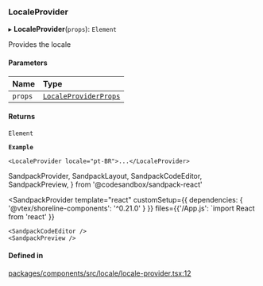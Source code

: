 ### LocaleProvider

▸ **LocaleProvider**(`props`): `Element`

Provides the locale

#### Parameters

| Name    | Type                              |
| :------ | :-------------------------------- |
| `props` | [`LocaleProviderProps`](props.md) |

#### Returns

`Element`

**`Example`**

```tsx copy showLineNumbers filename="example.tsx
<LocaleProvider locale="pt-BR">...</LocaleProvider>
```

SandpackProvider,
SandpackLayout,
SandpackCodeEditor,
SandpackPreview,
} from '@codesandbox/sandpack-react'

<SandpackProvider
template="react"
customSetup={{ dependencies: { '@vtex/shoreline-components': '^0.21.0' } }}
files={{'/App.js': `import React from 'react'
  }}

>   <SandpackLayout>

    <SandpackCodeEditor />
    <SandpackPreview />

  </SandpackLayout>
</SandpackProvider>

#### Defined in

[packages/components/src/locale/locale-provider.tsx:12](https://github.com/vtex/shoreline/blob/6674ddada/packages/components/src/locale/locale-provider.tsx#L12)
